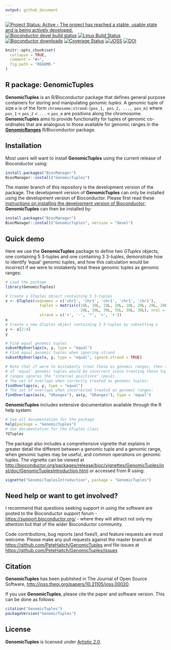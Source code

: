 ```yaml
---
output: github_document
---
```

  
<!-- README.md is generated from README.Rmd. Please edit that file -->
  
[![Project Status: Active - The project has reached a stable, usable state and is being actively developed.](http://www.repostatus.org/badges/latest/active.svg)](http://www.repostatus.org/#active)
[![Bioconductor devel build status](http://bioconductor.org/shields/build/devel/bioc/GenomicTuples.svg)](http://bioconductor.org/checkResults/devel/bioc-LATEST/GenomicTuples/)
[![Linux Build Status](https://travis-ci.org/PeteHaitch/GenomicTuples.svg?branch=master)](https://travis-ci.org/PeteHaitch/GenomicTuples)
[![Bioconductor downloads](http://bioconductor.org/shields/downloads/GenomicTuples.svg)](http://bioconductor.org/packages/stats/bioc/GenomicTuples.html)
[![Coverage Status](https://img.shields.io/codecov/c/github/PeteHaitch/GenomicTuples/master.svg)](https://codecov.io/github/PeteHaitch/GenomicTuples?branch=master)
[![JOSS](http://joss.theoj.org/papers/10.21105/joss.00020/status.svg)](http://dx.doi.org/10.21105/joss.00020)
[![DOI](https://zenodo.org/badge/22085/PeteHaitch/GenomicTuples.svg)](https://zenodo.org/badge/latestdoi/22085/PeteHaitch/GenomicTuples)

```r
knitr::opts_chunk$set(
  collapse = TRUE,
  comment = "#>",
  fig.path = "README-"
)
```

R package: GenomicTuples
---

__GenomicTuples__ is an R/Bioconductor package that defines general purpose containers for storing and manipulating _genomic tuples_. A genomic tuple of size `m` is of the form `chromosome:strand:{pos_1, pos_2, ..., pos_m}` where `pos_1` < `pos_2` < `...` < `pos_m` are positions along the chromosome. __GenomicTuples__ aims to provide functionality for tuples of genomic co-ordinates that are analogous to those available for genomic ranges in the [__GenomicRanges__](http://bioconductor.org/packages/GenomicRanges/) R/Bioconductor package.

## Installation

Most users will want to install __GenomicTuples__ using the current release of Bioconductor using:

```r
install.packages("BiocManager")
BiocManager::install("GenomicTuples")
```

The master branch of this repository is the development version of the package. The development version of __GenomicTuples__ can only be installed using the development version of Bioconductor. Please first read these [instructions on installing the development version of Bioconductor](http://www.bioconductor.org/developers/how-to/useDevel/); __GenomicTuples__ can then be installed by:

```r
install.packages("BiocManager")
BiocManager::install("GenomicTuples", version = "devel")
```

## Quick demo

Here we use the __GenomicTuples__ package to define two _GTuples_ objects, one containing 5 3-tuples and one containing 3 3-tuples, demonstrate how to identify 'equal' genomic tuples, and how this calculation would be incorrect if we were to mistakenly treat these genomic tuples as genomic ranges:

```r
# Load the package
library(GenomicTuples)

# Create a GTuples object containing 5 3-tuples
x <- GTuples(seqnames = c('chr1', 'chr1', 'chr1', 'chr1', 'chr2'), 
               tuples = matrix(c(10L, 10L, 10L, 10L, 10L, 20L, 20L, 20L, 25L, 
                                 20L, 30L, 30L, 35L, 30L, 30L), ncol = 3), 
               strand = c('+', '-', '*', '+', '+'))
x
# Create a new GTuples object containing 3 3-tuples by subsetting x
y <- x[2:4]
y

# Find equal genomic tuples
subsetByOverlaps(x, y, type = "equal")
# Find equal genomic tuples when ignoring strand
subsetByOverlaps(x, y, type = "equal", ignore.strand = TRUE)

# Note that if were to mistakenly treat these as genomic ranges, then the set 
# of 'equal' genomic tuples would be incorrect since treating these tuples as 
# ranges ignores the "internal positions" (pos2).
# The set of overlaps when correctly treated as genomic tuples:
findOverlaps(x, y, type = "equal")
# The set of overlaps when incorrected treated as genomic ranges:
findOverlaps(as(x, "GRanges"), as(y, "GRanges"), type = 'equal')
```

__GenomicTuples__ includes extensive documentation available through the R help system:

```r
# See all documentation for the package
help(package = "GenomicTuples")
# See documentation for the GTuples class
?GTuples
```

The package also includes a comprehensive vignette that explains in greater detail the different between a genomic tuple and a genomic range, when genomic tuples may be useful, and common operations on genomic tuples. The vignette can be viewed at [http://bioconductor.org/packages/release/bioc/vignettes/GenomicTuples/inst/doc/GenomicTuplesIntroduction.html](http://bioconductor.org/packages/release/bioc/vignettes/GenomicTuples/inst/doc/GenomicTuplesIntroduction.html) or accessed from R using:

```r
vignette("GenomicTuplesIntroduction", package = "GenomicTuples")
```

## Need help or want to get involved?

I recommend that questions seeking support in using the software are posted to the Bioconductor support forum - [https://support.bioconductor.org/](https://support.bioconductor.org/) - where they will attract not only my attention but that of the wider Bioconductor community.

Code contributions, bug reports (and fixes!), and feature requests are most welcome. Please make any pull requests against the master branch at [https://github.com/PeteHaitch/GenomicTuples](https://github.com/PeteHaitch/GenomicTuples) and file issues at [https://github.com/PeteHaitch/GenomicTuples/issues](https://github.com/PeteHaitch/GenomicTuples/issues)

## Citation

__GenomicTuples__ has been published in The Journal of Open Source Software, [http://joss.theoj.org/papers/10.21105/joss.00020](http://joss.theoj.org/papers/10.21105/joss.00020).

If you use __GenomicTuples__, please cite the paper and software version. This can be done as follows: 

```r
citation("GenomicTuples")
packageVersion("GenomicTuples")
```

## License

__GenomicTuples__ is licensed under [Artistic 2.0](https://www.r-project.org/Licenses/Artistic-2.0).
